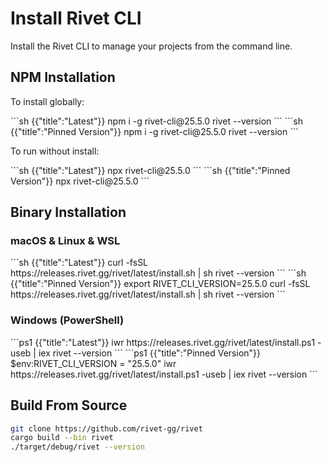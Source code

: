 # Install Rivet CLI

Install the Rivet CLI to manage your projects from the command line.

## NPM Installation

To install globally:

<CodeGroup>
```sh {{"title":"Latest"}}
npm i -g rivet-cli@25.5.0
rivet --version
```
```sh {{"title":"Pinned Version"}}
npm i -g rivet-cli@25.5.0
rivet --version
```
</CodeGroup>

To run without install:

<CodeGroup>
```sh {{"title":"Latest"}}
npx rivet-cli@25.5.0
```
```sh {{"title":"Pinned Version"}}
npx rivet-cli@25.5.0
```
</CodeGroup>


## Binary Installation

### macOS & Linux & WSL

<CodeGroup>
```sh {{"title":"Latest"}}
curl -fsSL https://releases.rivet.gg/rivet/latest/install.sh | sh
rivet --version
```
```sh {{"title":"Pinned Version"}}
export RIVET_CLI_VERSION=25.5.0
curl -fsSL https://releases.rivet.gg/rivet/latest/install.sh | sh
rivet --version
```
</CodeGroup>

### Windows (PowerShell)

<CodeGroup>
```ps1 {{"title":"Latest"}}
iwr https://releases.rivet.gg/rivet/latest/install.ps1 -useb | iex
rivet --version
```
```ps1 {{"title":"Pinned Version"}}
$env:RIVET_CLI_VERSION = "25.5.0"
iwr https://releases.rivet.gg/rivet/latest/install.ps1 -useb | iex
rivet --version
```
</CodeGroup>

## Build From Source

```sh
git clone https://github.com/rivet-gg/rivet
cargo build --bin rivet
./target/debug/rivet --version
```

